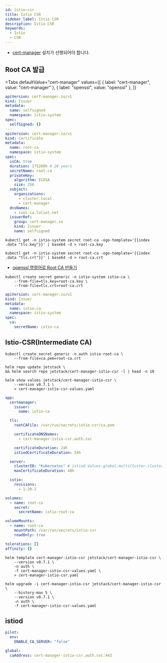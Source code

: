 ```yaml
---
id: istio-csr
title: Istio CSR
sidebar_label: Istio CSR
description: Istio CSR
keywords:
  - Istio
  - CSR
---
```



- [cert-manager](/docs/mlops/mlops/auth/cert-manager/cert-manager.mdx) 설치가 선행되어야 합니다.

## Root CA 발급

<Tabs
  defaultValue="cert-manager"
  values={[
    { label: "cert-manager", value: "cert-manager" },
    { label: "openssl", value: "openssl" },
  ]}
>

<TabItem value="cert-manager">

```yaml
apiVersion: cert-manager.io/v1
kind: Issuer
metadata:
  name: selfsigned
  namespace: istio-system
spec:
  selfSigned: {}
---
apiVersion: cert-manager.io/v1
kind: Certificate
metadata:
  name: root-ca
  namespace: istio-system
spec:
  isCA: true
  duration: 175200h # 20 years
  secretName: root-ca
  privateKey:
    algorithm: ECDSA
    size: 256
  subject:
    organizations:
      - cluster.local
      - cert-manager
  dnsNames:
    - root-ca.loliot.net
  issuerRef:
    group: cert-manager.io
    kind: Issuer
    name: selfsigned
```

```shell
kubectl get -n istio-system secret root-ca -ogo-template='{{index .data "tls.key"}}' | base64 -d > root-ca.key
```

```shell
kubectl get -n istio-system secret root-ca -ogo-template='{{index .data "tls.crt"}}' | base64 -d > root-ca.crt
```

</TabItem>

<TabItem value="openssl">

- [openssl 명령어로 Root CA 만들기](/docs/mlops/mlops/auth/tls/x509.mdx#root-ca)

</TabItem>

</Tabs>

```shell
kubectl create secret generic -n istio-system istio-ca \
    --from-file=tls.key=root-ca.key \
    --from-file=tls.crt=root-ca.crt
```

```yaml
apiVersion: cert-manager.io/v1
kind: Issuer
metadata:
  name: istio-ca
  namespace: istio-system
spec:
  ca:
    secretName: istio-ca
```

## Istio-CSR(Intermediate CA)

```shell
kubectl create secret generic -n auth istio-root-ca \
    --from-file=ca.pem=root-ca.crt
```

```shell
helm repo update jetstack \
&& helm search repo jetstack/cert-manager-istio-csr -l | head -n 10
```

```shell
helm show values jetstack/cert-manager-istio-csr \
    --version v0.7.1 \
    > cert-manager-istio-csr-values.yaml
```

```yaml title="cert-manager-istio-csr-values.yaml"
app:
  certmanager:
    issuer:
      name: istio-ca

  tls:
    rootCAFile: /var/run/secrets/istio-csr/ca.pem

    certificateDNSNames:
      - cert-manager-istio-csr.auth.svc

    certificateDuration: 24h
    istiodCertificateDuration: 24h

  server:
    clusterID: "Kubernetes" # istiod.Values.global.multiCluster.clusterName
    maxCertificateDuration: 48h

  istio:
    revisions:
      - 1-20-2

volumes:
  - name: root-ca
    secret:
      secretName: istio-root-ca

volumeMounts:
  - name: root-ca
    mountPath: /var/run/secrets/istio-csr
    readOnly: true

tolerations: []
affinity: {}
```

```shell
helm template cert-manager-istio-csr jetstack/cert-manager-istio-csr \
    --version v0.7.1 \
    -n auth \
    -f cert-manager-istio-csr-values.yaml \
    > cert-manager-istio-csr.yaml
```

```shell
helm upgrade -i cert-manager-istio-csr jetstack/cert-manager-istio-csr \
    --history-max 5 \
    --version v0.7.1 \
    -n auth \
    -f cert-manager-istio-csr-values.yaml
```

## istiod

```yaml title="istiod-values.yaml"
pilot:
  env:
    ENABLE_CA_SERVER: "false"

global:
  caAddress: cert-manager-istio-csr.auth.svc:443
```
